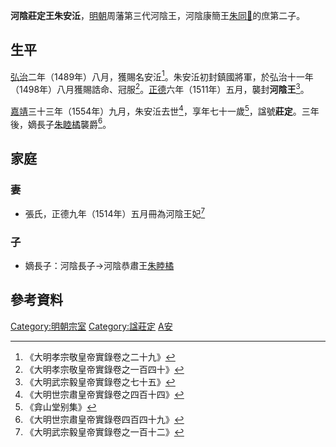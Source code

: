 '''河陰莊定王朱安㳋'''{{BD|1484年||1554年||catIdx=Z朱}}，[[明朝|明朝]]周藩第三代河陰王，河陰康簡王[[朱同𨮞|朱同𨮞]]的庶第二子。

==生平==
[[弘治|弘治]]二年（1489年）八月，獲賜名安㳋<ref>《大明孝宗敬皇帝實錄卷之二十九》</ref>。朱安㳋初封鎮國將軍，於弘治十一年（1498年）八月獲賜誥命、冠服<ref>《大明孝宗敬皇帝實錄卷之一百四十》</ref>。[[正德_(明朝)|正德]]六年（1511年）五月，襲封'''河陰王'''<ref>《大明武宗毅皇帝實錄卷之七十五》</ref>。

[[嘉靖|嘉靖]]三十三年（1554年）九月，朱安㳋去世<ref>《大明世宗肅皇帝實錄卷之四百十四》</ref>，享年七十一歲<ref>《弇山堂别集》</ref>，諡號'''莊定'''。三年後，嫡長子[[朱睦橘|朱睦橘]]襲爵<ref>《大明世宗肅皇帝實錄卷四百四十九》</ref>。

==家庭==
===妻===
*張氏，正德九年（1514年）五月冊為河陰王妃<ref>《大明武宗毅皇帝實錄卷之一百十二》</ref>

===子===
*嫡長子：河陰長子→河陰恭肅王[[朱睦橘|朱睦橘]]

==參考資料==
{{reflist|2}}

{{s-start}}
{{s-bef|before=父康簡王[[朱同𨮞|朱同𨮞]]}}
{{s-ttl|title=[[明朝藩王列表_(周王系)#河陰國|明河陰國國王]]|years=1511年－1554年}}
{{s-aft|after=子恭肅王[[朱睦橘|朱睦橘]]}}
{{end}}

[[Category:明朝宗室|Category:明朝宗室]]
[[Category:諡莊定|Category:諡莊定]]
[[Category:朱姓|A安]]